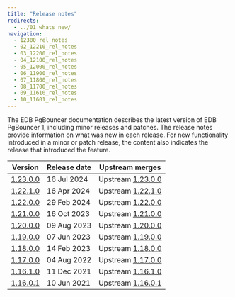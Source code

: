 ```yaml
---
title: "Release notes"
redirects:
  - ../01_whats_new/
navigation:
  - 12300_rel_notes
  - 02_12210_rel_notes
  - 03_12200_rel_notes
  - 04_12100_rel_notes
  - 05_12000_rel_notes
  - 06_11900_rel_notes
  - 07_11800_rel_notes
  - 08_11700_rel_notes
  - 09_11610_rel_notes
  - 10_11601_rel_notes
---
```


The EDB PgBouncer documentation describes the latest version of EDB PgBouncer 1, including minor releases and patches. The release notes provide information on what was new in each release. For new functionality introduced in a minor or patch release, the content also indicates the release that introduced the feature.

|            Version             | Release date |                               Upstream merges                                |
| ------------------------------ | ------------ | ---------------------------------------------------------------------------- |
| [1.23.0.0](12300_rel_notes)    | 16 Jul 2024  | Upstream [1.23.0.0](https://www.pgbouncer.org/changelog.html#pgbouncer-123x) |
| [1.22.1.0](02_12210_rel_notes) | 16 Apr 2024  | Upstream [1.22.1.0](https://www.pgbouncer.org/changelog.html#pgbouncer-122x) |
| [1.22.0.0](03_12200_rel_notes) | 29 Feb 2024  | Upstream [1.22.0.0](https://www.pgbouncer.org/changelog.html#pgbouncer-122x) |
| [1.21.0.0](04_12100_rel_notes) | 16 Oct 2023  | Upstream [1.21.0.0](https://www.pgbouncer.org/changelog.html#pgbouncer-121x) |
| [1.20.0.0](05_12000_rel_notes) | 09 Aug 2023  | Upstream [1.20.0.0](https://www.pgbouncer.org/changelog.html#pgbouncer-120x) |
| [1.19.0.0](06_11900_rel_notes) | 07 Jun 2023  | Upstream [1.19.0.0](https://www.pgbouncer.org/changelog.html#pgbouncer-119x) |
| [1.18.0.0](07_11800_rel_notes) | 14 Feb 2023  | Upstream [1.18.0.0](https://www.pgbouncer.org/changelog.html#pgbouncer-118x) |
| [1.17.0.0](08_11700_rel_notes) | 04 Aug 2022  | Upstream [1.17.0.0](https://www.pgbouncer.org/changelog.html#pgbouncer-117x) |
| [1.16.1.0](09_11610_rel_notes) | 11 Dec 2021  | Upstream [1.16.1.0](https://www.pgbouncer.org/changelog.html#pgbouncer-116x) |
| [1.16.0.1](10_11601_rel_notes) | 10 Jun 2021  | Upstream [1.16.0.1](https://www.pgbouncer.org/changelog.html#pgbouncer-116x) |

